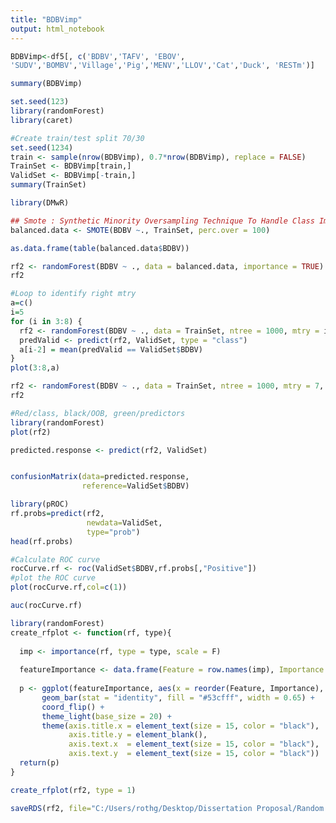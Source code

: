 ---
title: "BDBVimp"
output: html_notebook
---



```{r}
BDBVimp<-df5[, c('BDBV','TAFV', 'EBOV',
'SUDV','BOMBV','Village','Pig','MENV','LLOV','Cat','Duck', 'RESTm')]
```

```{r}
summary(BDBVimp)
```

```{r}
set.seed(123)
library(randomForest)
library(caret)
```

```{r}
#Create train/test split 70/30
set.seed(1234)
train <- sample(nrow(BDBVimp), 0.7*nrow(BDBVimp), replace = FALSE)
TrainSet <- BDBVimp[train,]
ValidSet <- BDBVimp[-train,]
summary(TrainSet)
```

```{r}
library(DMwR)

## Smote : Synthetic Minority Oversampling Technique To Handle Class Imbalance In Binary Classification; code below puts it at 1:1 balance
balanced.data <- SMOTE(BDBV ~., TrainSet, perc.over = 100)

as.data.frame(table(balanced.data$BDBV))
```


```{r}
rf2 <- randomForest(BDBV ~ ., data = balanced.data, importance = TRUE)
rf2
```

```{r}
#Loop to identify right mtry
a=c()
i=5
for (i in 3:8) {
  rf2 <- randomForest(BDBV ~ ., data = TrainSet, ntree = 1000, mtry = i, importance = TRUE)
  predValid <- predict(rf2, ValidSet, type = "class")
  a[i-2] = mean(predValid == ValidSet$BDBV)
}
plot(3:8,a)
```

```{r}
rf2 <- randomForest(BDBV ~ ., data = TrainSet, ntree = 1000, mtry = 7, importance = TRUE)
rf2
```

```{r}
#Red/class, black/OOB, green/predictors
library(randomForest)
plot(rf2)
```

```{r}
predicted.response <- predict(rf2, ValidSet)


confusionMatrix(data=predicted.response,  
                reference=ValidSet$BDBV)
```

```{r}
library(pROC)
rf.probs=predict(rf2,
                 newdata=ValidSet,
                 type="prob")
head(rf.probs)
```

```{r}
#Calculate ROC curve
rocCurve.rf <- roc(ValidSet$BDBV,rf.probs[,"Positive"])
#plot the ROC curve
plot(rocCurve.rf,col=c(1))
```

```{r}
auc(rocCurve.rf)
```

```{r}
library(randomForest)
create_rfplot <- function(rf, type){
  
  imp <- importance(rf, type = type, scale = F)
  
  featureImportance <- data.frame(Feature = row.names(imp), Importance = imp[,1])
  
  p <- ggplot(featureImportance, aes(x = reorder(Feature, Importance), y = Importance)) +
       geom_bar(stat = "identity", fill = "#53cfff", width = 0.65) +
       coord_flip() + 
       theme_light(base_size = 20) +
       theme(axis.title.x = element_text(size = 15, color = "black"),
             axis.title.y = element_blank(),
             axis.text.x  = element_text(size = 15, color = "black"),
             axis.text.y  = element_text(size = 15, color = "black")) 
  return(p)
}
```

```{r}
create_rfplot(rf2, type = 1)
```
```{r}
saveRDS(rf2, file="C:/Users/rothg/Desktop/Dissertation Proposal/Random Forests and Feature Importances/BDBV/BDBVRFmodel.rda")
```

```{r}

```

